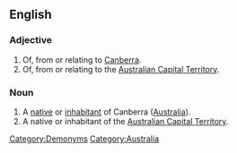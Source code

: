 ==English==

===Adjective===
{{en-adj|-}}

# Of, from or relating to [[Canberra]].
# Of, from or relating to the [[Australian Capital Territory]].

===Noun===
{{en-noun}}

# A [[native]] or [[inhabitant]] of Canberra ([[Australia]]).
# A native or inhabitant of the [[Australian Capital Territory]].

[[Category:Demonyms]]
[[Category:Australia]]